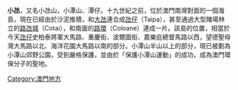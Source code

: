 {{Unreferenced|time=2013-07-14T14:59:40+00:00}}
'''小氹'''，又名小氹山，小潭山、潭仔。十九世紀之前，位於澳門南灣對面的一個海島，現在已經由於沙泥推積，和[[大氹|大氹]]連合成[[氹仔|氹仔]]（Taipa），甚至通過大型賭場林立的[[路氹城|路氹城]]（Cotai），和南面的[[路環|路環]]（Coloane）連成一片。該島的位置，相當於今天[[氹仔|氹仔]]史柏泰將軍大馬路、重慶街、波爾圖街、嘉樂庇總督馬路以西，望德聖母灣大馬路以北、海洋花園大馬路以南的部分。小潭山半山以上的部分，現已被劃為小潭山郊野公園，受到嚴格保護，並由於「保護小潭山運動」的成功，成為澳門環保分子的聖地。

[[Category:澳門地方|Category:澳門地方]]
